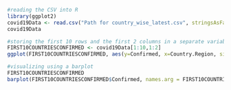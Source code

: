 ```{r Covid19DataExplorationHW}
#reading the CSV into R
library(ggplot2)
covid19Data <- read.csv("Path for country_wise_latest.csv", stringsAsFactors = FALSE, header=TRUE)
covid19Data

#storing the first 10 rows and the first 2 columns in a separate variable,, ggplot to visualize it
FIRST10COUNTRIESCONFIRMED <- covid19Data[1:10,1:2]
ggplot(FIRST10COUNTRIESCONFIRMED, aes(y=Confirmed, x=Country.Region, size=Confirmed, color=Country.Region)) + geom_point()

#visualizing using a barplot
FIRST10COUNTRIESCONFIRMED
barplot(FIRST10COUNTRIESCONFIRMED$Confirmed, names.arg = FIRST10COUNTRIESCONFIRMED$Country.Region, ylab = "Number of confirmed cases")



```
